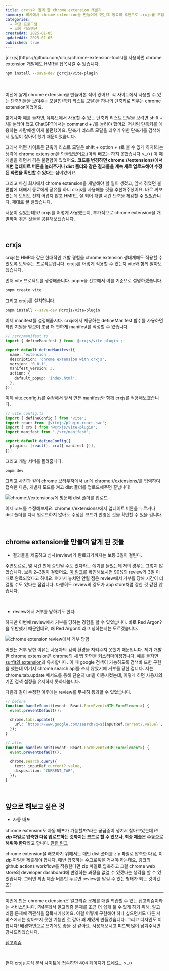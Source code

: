 ```yaml
---
title: crxjs와 함께 한 chrome extension 개발기
summary: 회사에서 chrome extension을 만들어야 했는데 동료의 추천으로 crxjs를 도입하여 개발해보았습니다.
categories:
  - 확장 프로그램
  - 크롬 익스텐션
createdAt: 2025-01-05
updatedAt: 2025-01-05
published: true
---
```


<Short />
[crxjs](https://github.com/crxjs/chrome-extension-tools)를 사용하면 chrome extension 개발에도 HMR을 접목시킬 수 있습니다.

```bash
npm install --save-dev @crxjs/vite-plugin
```

<br />
<br />

<Long />
이전에 짧게 chrome extension을 만들어본 적이 있어요. 각 사이트에서 사용할 수 있는 단축키들을 보여주는 모달(단축키 리스트
모달)을 하나의 단축키로 띄우는 chrome extension이었어요.

짧게나마 예를 들자면, 유튜브에서 사용할 수 있는 단축키 리스트 모달을 보려면 shift + /를 눌러야 했고 ChatGPT에서는 command + /를 눌러야 했어요. 저처럼 단축키를 애용하는 사람에겐 이게 불편했어요. 단축키 리스트 모달을 띄우기 위한 단축키를 검색해서 일일이 찾아야 했기 때문이었습니다.

그래서 어떤 사이트든 단축키 리스트 모달은 shift + option + s로 볼 수 있게 하자!라는 생각에 chrome extension을 만들었었어요.(아직 배포는 하지 못했습니다 >\_ㅇ) 이 때 개발을 하면서 겪은 불편함이 있었어요. **코드를 변경하면 chrome://extensions/에서 매번 업데이트 버튼을 눌러주거나 dist 폴더와 같은 결과물을 계속 새로 업로드해야 수정된 화면을 확인할 수 있다**는 점이었어요.

그리고 마침 회사에서 chrome extension을 개발해야 할 일이 생겼고, 앞서 겪었던 불편함에 대해서 동료에게 공유를 하니 crxjs를 사용해볼 것을 추천해주셨어요. 바로 써보았는데 도입도 전혀 어렵지 않고 HMR도 잘 되어 개발 시간 단축을 체감할 수 있었습니다. 제대로 꿀 빨았습니다.

서문이 길었는데요! crxjs를 어떻게 사용했는지, 부가적으로 chrome extension을 개발하며 겪은 것들을 공유해보겠습니다.

<br />

## crxjs

crxjs는 HMR과 같은 현대적인 개발 경험을 chrome extension 생태계에도 적용할 수 있도록 도와주는 프로젝트입니다. crxjs를 어떻게 적용할 수 있는지 vite와 함께 알아보겠습니다.

먼저 vite 프로젝트를 생성해줍니다. pnpm을 선호해서 이를 기준으로 설명하겠습니다.

```bash
pnpm create vite
```

그리고 crxjs를 설치합니다.

```bash
pnpm install --save-dev @crxjs/vite-plugin
```

이제 manifest를 설정해줍시다. crxjs에서 제공하는 defineManifest 함수를 사용하면 타입 지원을 받으며 조금 더 편하게 manifest를 작성할 수 있습니다.

```typescript
// /src/manifest.ts
import { defineManifest } from '@crxjs/vite-plugin';

export default defineManifest({
  name: 'extension',
  description: 'chrome extension with crxjs',
  version: '0.0.1',
  manifest_version: 3,
  action: {
    default_popup: 'index.html',
  },
});
```

이제 vite.config.ts를 수정해서 앞서 만든 manifest와 함께 crxjs를 적용해보겠습니다.

```typescript
// vite.config.ts
import { defineConfig } from 'vite';
import react from '@vitejs/plugin-react-swc';
import { crx } from '@crxjs/vite-plugin';
import manifest from './src/manifest';

export default defineConfig({
  plugins: [react(), crx({ manifest })],
});
```

그리고 개발 서버를 돌려줍니다.

```bash
pnpm dev
```

그리고 사진과 같이 chrome 브라우저에서 url에 chrome://extensions/를 입력하여 접속한 다음, 개발자 모드를 켜고 dist 폴더를 업로드해주면 끝납니다!

<Image
  src='/images/contents/posts/chrome-extension-with-crxjs/upload-dist.png'
  alt='chrome://extensions/에 방문해 dist 폴더를 업로드'
/>

이제 코드를 수정해보세요. chrome://extensions/에서 업데이트 버튼을 누르거나 dist 폴더를 다시 업로드하지 않아도 수정된 코드가 반영된 것을 확인할 수 있을 겁니다.

<br />

## chrome extension을 만들며 알게 된 것들

- 결과물을 제출하고 심사(review)가 완료되기까지는 보통 3일이 걸린다.

주변도르로, 몇 시간 만에 승인될 수도 있다라는 얘기를 들었는데 저의 경우는 그렇지 않았습니다. 보통 2~3일이 걸렸어요. [이 링크](https://developer.chrome.com/docs/webstore/review-process#review-time)를 확인해보시면 90%의 review가 3일 이내로 완료되었다고 하네요. 여기서 놓치면 안될 점은 review에서 거부를 당해 시간이 더 걸릴 수도 있다는 점입니다. 다행히도 review의 강도가 app store처럼 강한 것 같진 않습니다.

<br />

- review에서 거부를 당하기도 한다.

하지만 이번에 review에서 거부를 당하는 경험을 할 수 있었습니다. 바로 Red Argon?을 위반했기 때문인데요, 왜 Red Argon이라고 칭하는지는 모르겠습니다.

<Image
  src='/images/contents/posts/chrome-extension-with-crxjs/red-argon.png'
  alt='chrome extension review에서 거부 당함'
/>

어쨌든 거부 당한 이유는 사용자의 검색 환경을 지켜주지 못했기 때문입니다. 제가 개발한 chrome extension은 chrome의 새 탭 화면을 커스터마이징합니다. 예를 들자면 [surfit의 extension](https://chromewebstore.google.com/detail/%EC%84%9C%ED%95%8F-%EB%A7%A4%EC%9D%BC-%EC%84%B1%EC%9E%A5%ED%95%98%EB%8A%94-%EC%82%AC%EB%9E%8C%EB%93%A4%EC%9D%98-%EC%BB%A4%EB%A6%AC%EC%96%B4-%ED%94%8C%EB%9E%AB%ED%8F%BC/ipjibgkeofiedbfcfekfggdmjhhljgjn?pli=1)과 유사합니다. 이 때 google 검색이 가능하도록 검색바 또한 구현을 했는데 여기서 chrome search api를 쓰지 않았기에 거부를 당한 겁니다. 저는 chrome.tab.update 메서드를 통해 단순히 url을 이동시켰는데, 이렇게 하면 사용자의 기존 검색 설정을 유지하지 못하나봅니다.

다음과 같이 수정한 이후에는 review를 무사히 통과할 수 있었습니다.

```typescript
// before
function handleSubmit(event: React.FormEvent<HTMLFormElement>) {
  event.preventDefault();

  chrome.tabs.update({
    url: `https://www.google.com/search?q=${inputRef.current?.value}`,
  });
}

// after
function handleSubmit(event: React.FormEvent<HTMLFormElement>) {
  event.preventDefault();

  chrome.search.query({
    text: inputRef.current?.value,
    disposition: 'CURRENT_TAB',
  });
}
```

<br />

## 앞으로 해보고 싶은 것

- 자동 배포

chrome extension도 자동 배포가 가능할까?라는 궁금증이 생겨서 찾아보았는데요! **zip 파일로 압축한 다음 업로드하는 것까지는 코드로 할 수 있으나, 최종 제출은 수동으로 해줘야 한다**라고 합니다. [관련 링크](https://jam.dev/blog/automating-chrome-extension-publishing/)

chrome extension을 배포하기 위해서는 매번 dist 폴더를 zip 파일로 압축한 다음, 이 zip 파일을 제출해야 합니다. 매번 압축하는 수고로움을 거쳐야 하는데요, 링크의 github actions workflow를 적용한다면 zip 파일로 압축하고 그걸 chrome web store의 developer dashboard에 반영하는 과정을 없앨 수 있겠다는 생각을 할 수 있었습니다. 그러면 최종 제출 버튼만 누르면 review를 맡길 수 있는 형태가 되는 것이겠죠!

---

이번에 만든 chrome extension은 알고리즘 문제를 매일 학습할 수 있는 탭고리즘이라는 서비스입니다. PM분께서 알고리즘 문제를 조금 더 쉽게 풀 수 있게 하기 위해, 알고리즘 문제에 객관식을 접목시키셨어요. 이걸 어떻게 구현해야 하나 싶으면서도 다른 서비스에서는 찾아보지 못한 기능인 것 같아 꽤 재밌게 만들었습니다. 그리고 디자인도 이쁩니다! 배경화면으로 쓰기에도 좋을 것 같아요. 사용해보시고 피드백 많이 남겨주시면 감사드리겠습니다.

[탭고리즘](https://chromewebstore.google.com/detail/%ED%83%AD%EA%B3%A0%EB%A6%AC%EC%A6%98-%EC%83%88-%ED%83%AD%EC%9C%BC%EB%A1%9C-%EA%B9%A8%EC%9A%B0%EB%8A%94-%EC%95%8C%EA%B3%A0%EB%A6%AC%EC%A6%98-%EB%91%90%EB%87%8C/ggaphhaodhanhegkgpdlibmchahdfngh?hl=ko)

<br />

<MyThought>

현재 crxjs 공식 문서 사이트에 접속하면 404 페이지가 뜨네요... >\_ㅇ

</MyThought>
